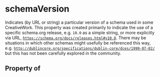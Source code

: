 # schemaVersion

Indicates (by URL or string) a particular version of a schema used in some CreativeWork. This property was created primarily to
    indicate the use of a specific schema.org release, e.g. <code>10.0</code> as a simple string, or more explicitly via URL, <code>https://schema.org/docs/releases.html#v10.0</code>. There may be situations in which other schemas might usefully be referenced this way, e.g. <code>http://dublincore.org/specifications/dublin-core/dces/1999-07-02/</code> but this has not been carefully explored in the community.

## Property of



